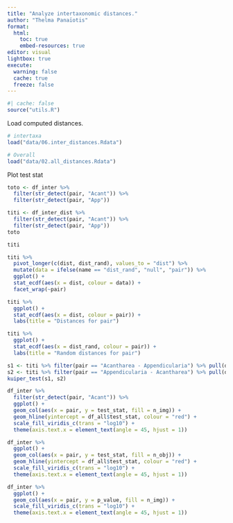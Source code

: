 ```yaml
---
title: "Analyze intertaxonomic distances."
author: "Thelma Panaïotis"
format: 
  html:
    toc: true
    embed-resources: true
editor: visual
lightbox: true
execute:
  warning: false
  cache: true
  freeze: false
---
```


```r
#| cache: false
source("utils.R")
```

Load computed distances.

```r
# intertaxa
load("data/06.inter_distances.Rdata")

# Overall
load("data/02.all_distances.Rdata")

```

Plot test stat

```r
toto <- df_inter %>% 
  filter(str_detect(pair, "Acant")) %>% 
  filter(str_detect(pair, "App"))

titi <- df_inter_dist %>% 
  filter(str_detect(pair, "Acant")) %>% 
  filter(str_detect(pair, "App"))
toto
```

```r
titi
```

```r
titi %>% 
  pivot_longer(c(dist, dist_rand), values_to = "dist") %>% 
  mutate(data = ifelse(name == "dist_rand", "null", "pair")) %>% 
  ggplot() + 
  stat_ecdf(aes(x = dist, colour = data)) +
  facet_wrap(~pair)
```

```r
titi %>% 
  ggplot() + 
  stat_ecdf(aes(x = dist, colour = pair)) +
  labs(title = "Distances for pair")
```

```r
titi %>% 
  ggplot() + 
  stat_ecdf(aes(x = dist_rand, colour = pair)) +
  labs(title = "Random distances for pair")
```

```r
s1 <- titi %>% filter(pair == "Acantharea - Appendicularia") %>% pull(dist_rand)
s2 <- titi %>% filter(pair == "Appendicularia - Acantharea") %>% pull(dist_rand)
kuiper_test(s1, s2)
```

```r
df_inter %>% 
  filter(str_detect(pair, "Acant")) %>% 
  ggplot() +
  geom_col(aes(x = pair, y = test_stat, fill = n_img)) +
  geom_hline(yintercept = df_all$test_stat, colour = "red") +
  scale_fill_viridis_c(trans = "log10") +
  theme(axis.text.x = element_text(angle = 45, hjust = 1))
```

```r
df_inter %>% 
  ggplot() +
  geom_col(aes(x = pair, y = test_stat, fill = n_obj)) +
  geom_hline(yintercept = df_all$test_stat, colour = "red") +
  scale_fill_viridis_c(trans = "log10") +
  theme(axis.text.x = element_text(angle = 45, hjust = 1))
```

```r
df_inter %>% 
  ggplot() +
  geom_col(aes(x = pair, y = p_value, fill = n_img)) +
  scale_fill_viridis_c(trans = "log10") +
  theme(axis.text.x = element_text(angle = 45, hjust = 1))
```
